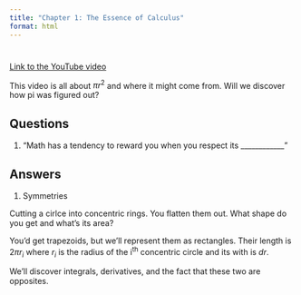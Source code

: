 ```yaml
---
title: "Chapter 1: The Essence of Calculus"
format: html
---
```


#

[Link to the YouTube video](https://youtu.be/WUvTyaaNkzM)

This video is all about $\pi r^2$ and where it might come from. Will we discover how pi was figured out?

::: {.panel-tabset}

## Questions

1. "Math has a tendency to reward you when you respect its ____________"

## Answers

1. Symmetries

:::

Cutting a cirlce into concentric rings. You flatten them out. What shape do you get and what's its area?

You'd get trapezoids, but we'll represent them as rectangles. Their length is $2\pi r_i$ where $r_i$ is the radius of the i^th^ concentric circle and its with is $dr$.

We'll discover integrals, derivatives, and the fact that these two are opposites.